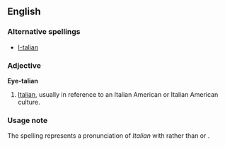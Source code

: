 {{rfd}}
==English==

===Alternative spellings===
* [[I-talian]]

===Adjective===
'''Eye-talian'''

# {{US|slang|uncommon|derogatory}} [[Italian]], usually in reference to an Italian American or Italian American culture.

===Usage note===
The spelling represents a pronunciation of ''Italian'' with {{IPA|/aɪ/}} rather than {{IPA|/ɪ/}} or {{IPA|/ə/}}.